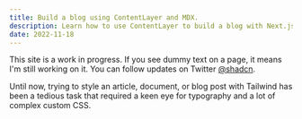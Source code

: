 ```yaml
---
title: Build a blog using ContentLayer and MDX.
description: Learn how to use ContentLayer to build a blog with Next.js
date: 2022-11-18
---
```


This site is a work in progress. If you see dummy text on a page, it means I'm still working on it. You can follow updates on Twitter [@shadcn](https://twitter.com/shadcn).

Until now, trying to style an article, document, or blog post with Tailwind has been a tedious task that required a keen eye for typography and a lot of complex custom CSS.
